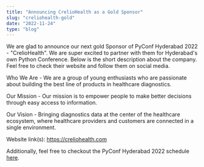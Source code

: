 ```yaml
---
title: "Announcing CrelioHealth as a Gold Sponsor"
slug: "creliohealth-gold"
date: "2022-11-24"
type: "blog"
---
```



We are glad to announce our next gold Sponsor of PyConf Hyderabad 2022 - "CrelioHealth". We are super excited to partner with them for Hyderabad's own Python Conference. Below is the short description about the company. Feel free to check their website and follow them on social media.

Who We Are - We are a group of young enthusiasts who are passionate about building the best line of products in healthcare diagnostics.

Our Mission - Our mission is to empower people to make better decisions through easy access to information.

Our Vision - Bringing diagnostics data at the center of the healthcare ecosystem, where healthcare providers and customers are connected in a single environment.

Website link(s): https://creliohealth.com

Additionally, feel free to checkout the PyConf Hyderabad 2022 schedule [here](https://pyconf.hydpy.org/2022/#timetable).
